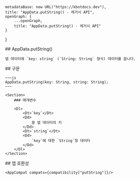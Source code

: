 
    metadataBase: new URL("https://kbotdocs.dev"),
    title: "AppData.putString() - 레거시 API",
    openGraph: {
        ...openGraph,
        title: "AppData.putString() - 레거시 API"
    }
}

<Section>
    ## AppData.putString()

    앱 데이터에 `key: string` (`String: String` 형식) 데이터를 씁니다.
</Section>
<Section>
    ## 구문

    ~~~js
    AppData.putString(key: String, string: String);
    ~~~

    <Section>
        ### 매개변수

        <Dl>
            <Dt>`key`</Dt>
            <Dd>
                쓸 앱 데이터의 키
            </Dd>
            <Dt>`string`</Dt>
            <Dd>
                `key`에 대한 `String`형 데이터
            </Dd>
        </Dl>
    </Section>
</Section>
<Section>
    ## 앱 호환성

    <AppCompat compats={compatibility["putString"]}/>
</Section>
